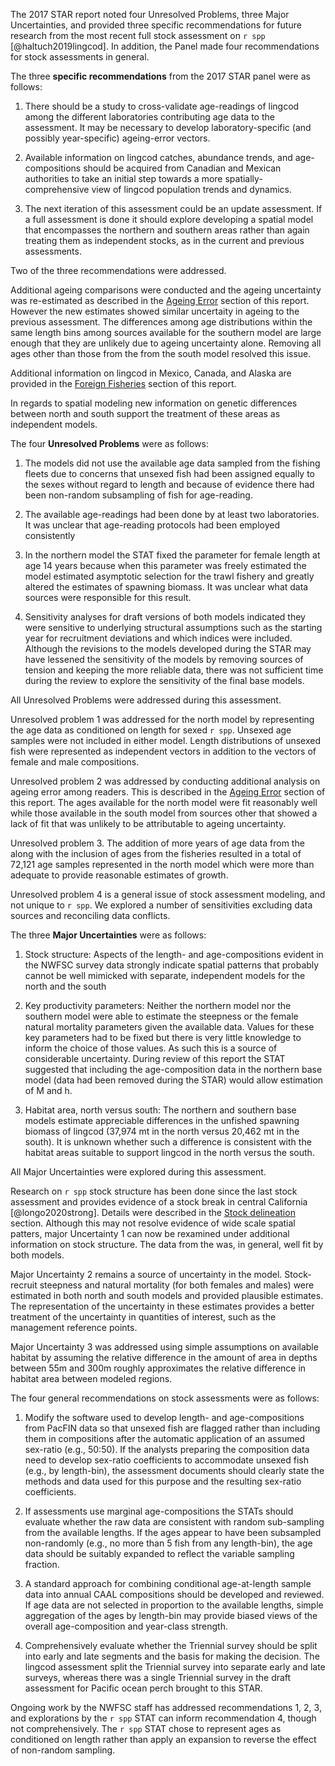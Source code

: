 <!-- Most recent STAR panel and SSC recommendations -->
<!-- cite star report -->
The 2017 STAR report noted four Unresolved Problems, 
three Major Uncertainties, and provided three specific recommendations for future 
research from the most recent full stock assessment on `r spp` [@haltuch2019lingcod]. 
In addition, the Panel made four recommendations for stock assessments in general. 

The three **specific recommendations** from the 2017 STAR panel were as follows:

1. There should be a study to cross-validate age-readings of lingcod 
  among the different laboratories contributing age data to the assessment. 
  It may be necessary to develop laboratory-specific (and possibly year-specific) 
  ageing-error vectors.
  
2. Available information on lingcod catches, abundance trends, and 
  age-compositions should be acquired from Canadian and Mexican authorities 
  to take an initial step towards a more spatially-comprehensive view of lingcod 
  population trends and dynamics.
  
3. The next iteration of this assessment could be an update assessment. 
  If a full assessment is done it should explore developing a spatial model 
  that encompasses the northern and southern areas rather than again treating 
  them as independent stocks, as in the current and previous assessments.
  
Two of the three recommendations were addressed.

Additional ageing comparisons were conducted and the ageing uncertainty was
re-estimated as described in the 
[Ageing Error](ageing-precision-and-bias) section of this report. 
However the new estimates showed similar uncertaity in ageing 
to the previous assessment. The differences among age distributions within
the same length bins among sources available for the southern model are
large enough that they are unlikely due to ageing uncertainty alone. 
Removing all ages other than those from the \gls{s-wcgbt} from the south 
model resolved this issue.

Additional information on lingcod in Mexico, Canada, and Alaska are provided in
the [Foreign Fisheries](foreign-fisheries) section of this report. 

In regards to spatial modeling new information on genetic differences between
north and south support the treatment of these areas as independent models.


The four **Unresolved Problems** were as follows:

1. The models did not use the available age data sampled from the 
  fishing fleets due to concerns that unsexed fish had been assigned equally 
  to the sexes without regard to length and because of evidence there had 
  been non-random subsampling of fish for age-reading.
  
2. The available age-readings had been done by at least two laboratories. 
  It was unclear that age-reading protocols had been employed consistently
  
3. In the northern model the STAT fixed the parameter for female length 
  at age 14 years because when this parameter was freely estimated the model 
  estimated asymptotic selection for the trawl fishery and greatly altered 
  the estimates of spawning biomass. It was unclear what data sources were 
  responsible for this result.
  
4. Sensitivity analyses for draft versions of both models indicated 
  they were sensitive to underlying structural assumptions such as the starting 
  year for recruitment deviations and which indices were included. Although 
  the revisions to the models developed during the STAR may have lessened the 
  sensitivity of the models by removing sources of tension and keeping the more 
  reliable data, there was not sufficient time during the review to explore the 
  sensitivity of the final base models.
  

All Unresolved Problems were addressed during this assessment.

Unresolved problem 1 was addressed for the north model by representing the 
age data as conditioned on length for sexed `r spp`. Unsexed age samples
were not included in either model. Length distributions of unsexed fish were
represented as independent vectors in addition to the vectors of
female and male compositions.

<!-- currently nwfscSurvey methodology does not include unsexed fish. This could be overcome
based on the create_caal_nonsurvey.R script. May wish to state here the amount of unsexed 
aged fish - and whether it was high or not. Regardless, sexed fish is a good start -->

Unresolved problem 2 was addressed by conducting additional analysis
on ageing error among readers. This is described in the
[Ageing Error](ageing-precision-and-bias) section of this report. The ages
available for the north model were fit reasonably well while those available
in the south model from sources other that \gls{s-wcgbt} showed a lack 
of fit that was unlikely to be attributable to ageing uncertainty.

Unresolved problem 3. The addition of more years of age data from
the \gls{s-wcgbt} along with the inclusion of ages from the fisheries
resulted in a total of 72,121 age samples represented in the north model
which were more than adequate to provide reasonable estimates of growth.

Unresolved problem 4 is a general issue of stock assessment modeling, 
and not unique to `r spp`. We explored a number of sensitivities 
excluding data sources and reconciling data conflicts. 

<!--to do add more based on model exploration -->

The three **Major Uncertainties** were as follows:

1. Stock structure: Aspects of the length- and age-compositions evident 
  in the NWFSC survey data strongly indicate spatial patterns that probably 
  cannot be well mimicked with separate, independent models for the north and the south
  
2. Key productivity parameters: Neither the northern model nor the 
  southern model were able to estimate the steepness or the female natural 
  mortality parameters given the available data. Values for these key parameters 
  had to be fixed but there is very little knowledge to inform the choice of those 
  values. As such this is a source of considerable uncertainty. During review of 
  this report the STAT suggested that including the age-composition data in the 
  northern base model (data had been removed during the STAR) would allow estimation of M and h.
  
3. Habitat area, north versus south: The northern and southern base 
  models estimate appreciable differences in the unfished spawning biomass 
  of lingcod (37,974 mt in the north versus 20,462 mt in the south). It is 
  unknown whether such a difference is consistent with the habitat areas 
  suitable to support lingcod in the north versus the south.
  
All Major Uncertainties were explored during this assessment.

Research on `r spp` stock structure has been done since the last stock assessment
and provides evidence of a stock break in central California [@longo2020strong]. Details were 
described in the [Stock delineation](stock-delineation) section. Although this may
not resolve evidence of wide scale spatial patters, major Uncertainty 1 
can now be rexamined under additional information on stock structure. The 
data from the \gls{s-wcgbt} was, in general, well fit by both models.

Major Uncertainty 2 remains a source of uncertainty in the model. Stock-recruit 
steepness and natural mortality (for both females and males) were estimated
in both north and south models and provided plausible estimates. The representation
of the uncertainty in these estimates provides a better treatment of the 
uncertainty in quantities of interest, such as the management reference points.

Major Uncertainty 3 was addressed using simple assumptions on available habitat 
by assuming the relative difference in the amount of area in depths between 55m and 300m 
roughly approximates the relative difference in habitat area between modeled regions. 
<!-- TO DO: This is discussed in the context of our results. -->


The four general recommendations on stock assessments were as follows:

1. Modify the software used to develop length- and age-compositions from PacFIN data so that unsexed fish are flagged rather than including them in compositions after the automatic application of an assumed sex-ratio (e.g., 50:50). If the analysts preparing the composition data need to develop sex-ratio coefficients to accommodate unsexed fish (e.g., by length-bin), the assessment documents should clearly state the methods and data used for this purpose and the resulting sex-ratio coefficients.
  
2. If assessments use marginal age-compositions the STATs should evaluate whether the raw data are consistent with random sub-sampling from the available lengths. If the ages appear to have been subsampled non-randomly (e.g., no more than 5 fish from any length-bin), the age data should be suitably expanded to reflect the variable sampling fraction.
  
3. A standard approach for combining conditional age-at-length sample data into annual CAAL compositions should be developed and reviewed. If age data are not selected in proportion to the available lengths, simple aggregation of the ages by length-bin may provide biased views of the overall age-composition and year-class strength.
  
4. Comprehensively evaluate whether the Triennial survey should be split into early and late segments and the basis for making the decision. The lingcod assessment split the Triennial survey into separate early and late surveys, whereas there was a single Triennial survey in the draft assessment for Pacific ocean perch brought to this STAR.
  
Ongoing work by the NWFSC staff has addressed recommendations 1, 2, 3, and explorations 
by the `r spp` STAT can inform recommendation 4, though not comprehensively.
The `r spp` STAT chose to represent ages as conditioned on length rather than
apply an expansion to reverse the effect of non-random sampling.


